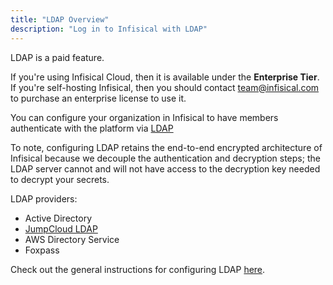 ```yaml
---
title: "LDAP Overview"
description: "Log in to Infisical with LDAP"
---
```

<Info>
    LDAP is a paid feature.

   If you're using Infisical Cloud, then it is available under the **Enterprise Tier**. If you're self-hosting Infisical,
   then you should contact team@infisical.com to purchase an enterprise license to use it.
</Info>

You can configure your organization in Infisical to have members authenticate with the platform via [LDAP](https://en.wikipedia.org/wiki/Lightweight_Directory_Access_Protocol)

To note, configuring LDAP retains the end-to-end encrypted architecture of Infisical because we decouple the authentication and decryption steps; the LDAP server cannot and will not have access to the decryption key needed to decrypt your secrets.

LDAP providers:

- Active Directory
- [JumpCloud LDAP](/documentation/platform/ldap/jumpcloud)
- AWS Directory Service
- Foxpass

Check out the general instructions for configuring LDAP [here](/documentation/platform/ldap/general).